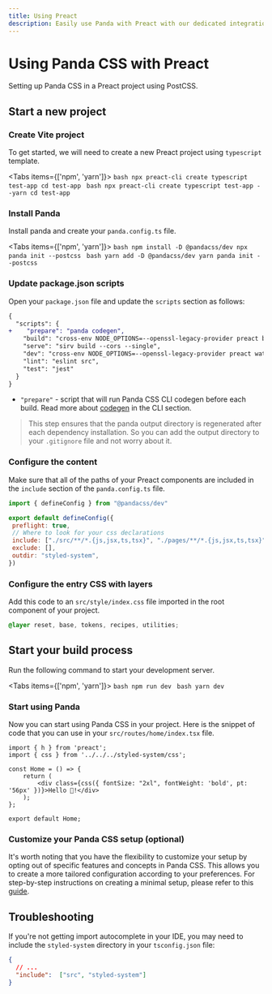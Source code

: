 ```yaml
---
title: Using Preact
description: Easily use Panda with Preact with our dedicated integration.
---
```


# Using Panda CSS with Preact

Setting up Panda CSS in a Preact project using PostCSS.

## Start a new project

<Steps>

### Create Vite project

To get started, we will need to create a new Preact project using `typescript` template.

<Tabs items={['npm', 'yarn']}>
  <Tab>
    ```bash
    npx preact-cli create typescript test-app
    cd test-app
    ```
  </Tab>
  <Tab>
    ```bash
    npx preact-cli create typescript test-app --yarn
    cd test-app
    ```
  </Tab>
</Tabs>


### Install Panda

Install panda and create your `panda.config.ts` file.

<Tabs items={['npm', 'yarn']}>
  <Tab>
    ```bash
    npm install -D @pandacss/dev
    npx panda init --postcss
    ```
  </Tab>
  <Tab>
    ```bash
    yarn add -D @pandacss/dev
    yarn panda init --postcss
    ```
  </Tab>
</Tabs>

### Update package.json scripts

Open your `package.json` file and update the `scripts` section as follows:

```diff {3} filename="package.json"
{
  "scripts": {
+    "prepare": "panda codegen",
    "build": "cross-env NODE_OPTIONS=--openssl-legacy-provider preact build",
    "serve": "sirv build --cors --single",
    "dev": "cross-env NODE_OPTIONS=--openssl-legacy-provider preact watch",
    "lint": "eslint src",
    "test": "jest"
  }
}
```
- `"prepare"` - script that will run Panda CSS CLI codegen before each build. Read more about [codegen](/docs/references/cli#panda-codegen) in the CLI section.

 > This step ensures that the panda output directory is regenerated after each dependency installation. So you can add the output directory to your `.gitignore` file and not worry about it.

### Configure the content

Make sure that all of the paths of your Preact components are included in the `include` section of the `panda.config.ts` file.

```js {6} filename="panda.config.ts"
import { defineConfig } from "@pandacss/dev"

export default defineConfig({
 preflight: true,
 // Where to look for your css declarations
 include: ["./src/**/*.{js,jsx,ts,tsx}", "./pages/**/*.{js,jsx,ts,tsx}"],
 exclude: [],
 outdir: "styled-system",
})
```

### Configure the entry CSS with layers

Add this code to an `src/style/index.css` file imported in the root component of your project.

```css filename="src/style/index.css"
@layer reset, base, tokens, recipes, utilities;
```

## Start your build process

Run the following command to start your development server.

<Tabs items={['npm', 'yarn']}>
  <Tab>
    ```bash
    npm run dev
    ```
  </Tab>
  <Tab>
    ```bash
    yarn dev
    ```
  </Tab>
</Tabs>

### Start using Panda

Now you can start using Panda CSS in your project.
Here is the snippet of code that you can use in your `src/routes/home/index.tsx` file.

```tsx filename="src/routes/home/index.tsx"
import { h } from 'preact';
import { css } from '../../../styled-system/css';

const Home = () => {
	return (
		<div class={css({ fontSize: "2xl", fontWeight: 'bold', pt: '56px' })}>Hello 🐼!</div>
	);
};

export default Home;
```

### Customize your Panda CSS setup (optional)

It's worth noting that you have the flexibility to customize your setup by opting out of specific features and concepts in Panda CSS. 
This allows you to create a more tailored configuration according to your preferences. 
For step-by-step instructions on creating a minimal setup, please refer to this [guide](/docs/guides/minimal-setup).

</Steps>

## Troubleshooting

If you're not getting import autocomplete in your IDE, you may need to include the `styled-system` directory in your `tsconfig.json` file:

```json filename="tsconfig.json"
{
  // ...
  "include":  ["src", "styled-system"]
}
```
